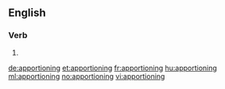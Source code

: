 ==English==

===Verb===
{{head|en|present participle}}

# {{present participle of|apportion|lang=en}}

[[de:apportioning]]
[[et:apportioning]]
[[fr:apportioning]]
[[hu:apportioning]]
[[ml:apportioning]]
[[no:apportioning]]
[[vi:apportioning]]